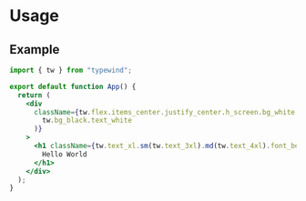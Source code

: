
# Usage

## Example
```jsx
import { tw } from "typewind";

export default function App() {
  return (
    <div
      className={tw.flex.items_center.justify_center.h_screen.bg_white.text_black.dark(
        tw.bg_black.text_white
      )}
    >
      <h1 className={tw.text_xl.sm(tw.text_3xl).md(tw.text_4xl).font_bold}>
        Hello World
      </h1>
    </div>
  );
}
```
